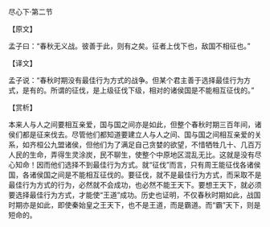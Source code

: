 

尽心下·第二节

【原文】

孟子曰：“春秋无义战。彼善于此，则有之矣。征者上伐下也，敌国不相征也。”

【译文】

孟子说：“春秋时期没有最佳行为方式的战争。但某个君主善于选择最佳行为方式，是有的。所谓的征伐，是上级征伐下级，相对的诸侯国是不能相互征伐的。”

【赏析】

本来人与人之间要相互亲爱，国与国之间亦是如此，但整个春秋时期三百年间，诸侯们都是征来伐去。尽管他们都知道要建立人与人之间、国与国之间相互亲爱的关系，如齐桓公九盟诸侯，但他们为了满足自己贪婪的欲望，不惜牺牲几十、几百万人民的生命，弄得生灵涂炭，民不聊生，使整个中原地区混乱无比。这就是没有尽心知命！因而他们选择不到最佳行为方式。就“征伐”而言，只有周王能征伐各诸侯国，各诸侯国之间是不能相互征伐的。要征伐，就不是最佳行为方式，而采取不是最佳行为方式的行为，必然就不会成功，也必然不能王天下。要想王天下，就必须要选择最佳行为方式，才能使“王道”成功。历史也证明，不仅春秋时期如此，战国时期亦是如此，即使秦始皇之王天下，也不是王道，而是霸道。而“霸”天下，则是短命的。

